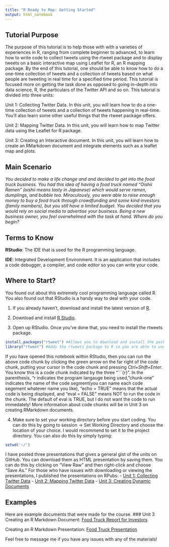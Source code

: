 ---
title: "R Ready to Map: Getting Started"
output: html_notebook
---

## Tutorial Purpose
The purpose of this tutorial is to help those with with a varieties of experiences in R, ranging from complete beginner to advanced, to learn how to
write code to collect tweets using the rtweet package and to display tweets on a basic
interactive map using Leaflet for R, an R mapping package.
By the end of this tutorial, one should be able to know how to do a one-time collection of
tweets and a collection of tweets based on what people are tweeting in real time for a
specified time period. This tutorial is focused more on getting the task done as opposed
to going in-depth into data science, R, the particulars of the Twitter API and so on. This tutorial is divided into three units:

Unit 1: Collecting Twitter Data. In this unit, you will learn how to do a one-time collection of tweets and a collection of tweets happening in real-time. You'll also learn some other useful things that the rtweet package offers.

Unit 2: Mapping Twitter Data. In this unit, you will learn how to map Twitter data using the Leaflet for R package.

Unit 3: Creating an Interactive document. In this unit, you will learn how to create an RMarkdown document and integrate elements such as a leaflet map and plots.

## Main Scenario 
<i> You decided to make a life change and and decided to get into the food truck business. You had this idea of having a food truck named "Oishii Ramen" (oishii means tasty in Japanese) which would serve ramen, dumplings, and bubble tea.  Miraculously, you were able to raise enough money to buy a food truck through crowdfunding and some kind investors (family members), but you still have a limited budget. You decided that you would rely on social media to advertise your business. Being a new business owner, you feel overwhelmed with the task at hand. Where do you begin?</i>

## Terms to Know
<b>RStudio</b>: The IDE that is used for the R programming language. 

<b>IDE</b>:  Integrated Development Environment. It is an application that includes a code debugger, a compiler, and code editor so you can write your code. 



## Where to Start?
You found out about this extremely cool programming language called R. You also found out that RStudio is a handy way to deal with your code. 


1. If you already haven't, download and install the latest version of [R](https://www.r-project.org/). 

2. Download and install [R Studio](https://www.rstudio.com/).

3. Open up RStudio. Once you've done that, you need to install the rtweets package.

```{r, chunk-one, echo = TRUE, eval = FALSE}
install.packages("rtweet") #Allows you to download and install the package to your library.
library("rtweet") #Adds the rtweets package to R so you are able to use it!

```


If you have opened this notebook within RStudio, then you can run the above code chunk by clicking the green arrow on the far right of the code chunk, putting your cursor in the code chunk and pressing *Ctrl+Shift+Enter*. You know this is a code chunk indicated by the three "```{r}". In the parenthesis, "r indicates the program langauge being used, "chunk-one" indicates the name of the code segment(you can name each code segement whatever name you like), "echo = TRUE" means that the actual code is being displayed, and "eval = FALSE" means NOT to run the code in the chunk. The default of eval is TRUE, but I do not want the code to run immedately! More information about code chunks will be in Unit 3 on creating RMarkdown documents.

4. Make sure to set your working directory before you start coding. You can do this by going to session -> Set Working Directory and choose the location of your choice. I would recommend to set it to the project directory. You can also do this by simply typing:
```{r, chunk-two, echo = TRUE, eval = FALSE}
setwd('~/')
```

I have posted three presentations that gives a general gist of the units on GitHub. You can download them as HTML presentation by saving them. You can do this by clicking on "View Raw" and then right-click and choose "Save As." For those who have issues with downloading or viewing the presentations, I published the presentations on RPubs:
- [Unit 1: Collecting Twitter Data](http://rpubs.com/momiji15/374922)
- [Unit 2: Mapping Twitter Data](http://rpubs.com/momiji15/374923)
- [Unit 3: Creating Dynamic Documents](http://rpubs.com/momiji15/376043)

## Examples 
Here are example documents that were made for the course.
### Unit 3
Creating an R Markdown Document: [Food Truck Report for Investors](http://rpubs.com/momiji15/375864)

Creating an R Markdown Presentation: [Food Truck Presentation](http://rpubs.com/momiji15/375887)



Feel free to message me if you have any issues with any of the materials!

